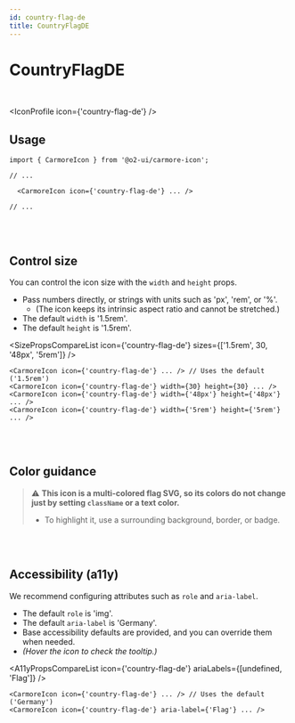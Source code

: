 ```yaml
---
id: country-flag-de
title: CountryFlagDE
---
```




# CountryFlagDE

<br />

<IconProfile icon={'country-flag-de'} />

## Usage

```tsx
import { CarmoreIcon } from '@o2-ui/carmore-icon';

// ...

  <CarmoreIcon icon={'country-flag-de'} ... />

// ...
```

<br />
<br />

## Control size

You can control the icon size with the `width` and `height` props.

- Pass numbers directly, or strings with units such as 'px', 'rem', or '%'.
  - (The icon keeps its intrinsic aspect ratio and cannot be stretched.)
- The default `width` is '1.5rem'.
- The default `height` is '1.5rem'.

<SizePropsCompareList icon={'country-flag-de'} sizes={['1.5rem', 30, '48px', '5rem']} />

```tsx
<CarmoreIcon icon={'country-flag-de'} ... /> // Uses the default ('1.5rem')
<CarmoreIcon icon={'country-flag-de'} width={30} height={30} ... />
<CarmoreIcon icon={'country-flag-de'} width={'48px'} height={'48px'} ... />
<CarmoreIcon icon={'country-flag-de'} width={'5rem'} height={'5rem'} ... />
```

<br />
<br />

## Color guidance

> ⚠️ <b>This icon is a multi-colored flag SVG, so its colors do not change just by setting `className` or a text color.</b>
>
> - To highlight it, use a surrounding background, border, or badge.

<br />
<br />

## Accessibility (a11y)

We recommend configuring attributes such as `role` and `aria-label`.

- The default `role` is 'img'.
- The default `aria-label` is 'Germany'.
- Base accessibility defaults are provided, and you can override them when needed.
- _(Hover the icon to check the tooltip.)_

<A11yPropsCompareList icon={'country-flag-de'} ariaLabels={[undefined, 'Flag']} />

```tsx
<CarmoreIcon icon={'country-flag-de'} ... /> // Uses the default ('Germany')
<CarmoreIcon icon={'country-flag-de'} aria-label={'Flag'} ... />
```
